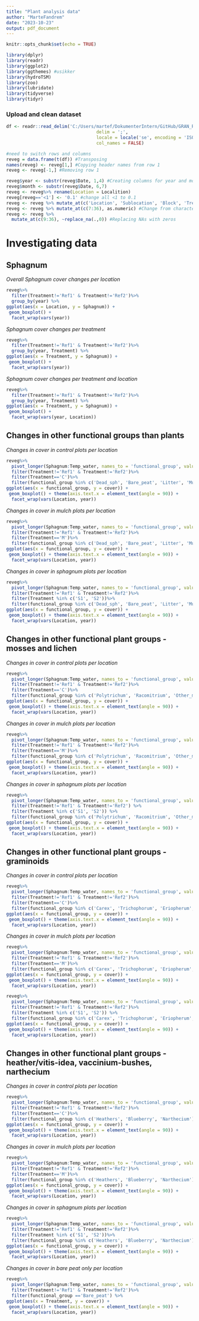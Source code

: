 ```yaml
---
title: "Plant analysis data"
author: "MarteFandrem"
date: "2023-10-23"
output: pdf_document
---
```


```r
knitr::opts_chunk$set(echo = TRUE)
```

```r
library(dplyr)
library(readr)
library(ggplot2)
library(ggthemes) #usikker
library(hydroTSM)
library(zoo)
library(lubridate)
library(tidyverse)
library(tidyr)

``` 

### Upload and clean dataset
```r
df <- readr::read_delim('C:/Users/martef/DokumenterIntern/GitHub/GRAN_Revegetation/Data/Revegetering_alldata.csv', 
                                  delim = ';',
                                  locale = locale('se', encoding = 'ISO8859-1'),
                                  col_names = FALSE)

#need to switch rows and columns
reveg = data.frame(t(df)) #Transposing
names(reveg) <- reveg[1,] #Copying header names from row 1
reveg <- reveg[-1,] #Removing row 1

reveg$year <- substr(reveg$Date, 1,4) #Creating columns for year and month
reveg$month <- substr(reveg$Date, 6,7)
reveg <- reveg%>% rename(Location = Localition)
reveg[reveg=='<1'] <- '0.1' #change all <1 to 0.1
reveg <- reveg %>% mutate_at(c('Location', 'Sublocation', 'Block', 'Treatment', 'year', 'month'), as.factor)
reveg <- reveg %>% mutate_at(c(7:36), as.numeric) #Change from character to numeric on multiple columns
reveg <- reveg %>% 
  mutate_at(c(9:36), ~replace_na(.,0)) #Replacing NAs with zeros


```
# Investigating data
## Sphagnum

*Overall Sphagnum cover changes per location*
```r
reveg%>%
  filter(Treatment!='Ref1' & Treatment!='Ref2')%>%
  group_by(year) %>%
ggplot(aes(x = Location, y = Sphagnum)) +
 geom_boxplot() +
  facet_wrap(vars(year))
```

*Sphagnum cover changes per treatment*
```r
reveg%>%
  filter(Treatment!='Ref1' & Treatment!='Ref2')%>%
  group_by(year, Treatment) %>%
ggplot(aes(x = Treatment, y = Sphagnum)) +
 geom_boxplot() +
  facet_wrap(vars(year))
```

*Sphagnum cover changes per treatment and location*
```r
reveg%>%
  filter(Treatment!='Ref1' & Treatment!='Ref2')%>%
  group_by(year, Treatment) %>%
ggplot(aes(x = Treatment, y = Sphagnum)) +
 geom_boxplot() +
  facet_wrap(vars(year, Location))
```
## Changes in other functional groups than plants

*Changes in cover in control plots per location*
```r
reveg%>%
  pivot_longer(Sphagnum:Temp_water, names_to = 'functional_group', values_to = "cover") %>%
  filter(Treatment!='Ref1' & Treatment!='Ref2')%>%
  filter(Treatment=='C')%>%
  filter(functional_group %in% c('Dead_sph', 'Bare_peat', 'Litter', 'Mulch', 'Dead_wood'))%>%
ggplot(aes(x = functional_group, y = cover)) +
 geom_boxplot() + theme(axis.text.x = element_text(angle = 90)) +
  facet_wrap(vars(Location, year))
```
*Changes in cover in mulch plots per location*

```r
reveg%>%
  pivot_longer(Sphagnum:Temp_water, names_to = 'functional_group', values_to = "cover") %>%
  filter(Treatment!='Ref1' & Treatment!='Ref2')%>%
  filter(Treatment=='M')%>%
  filter(functional_group %in% c('Dead_sph', 'Bare_peat', 'Litter', 'Mulch', 'Dead_wood'))%>%
ggplot(aes(x = functional_group, y = cover)) +
 geom_boxplot() + theme(axis.text.x = element_text(angle = 90)) +
  facet_wrap(vars(Location, year))
```

*Changes in cover in sphagnum plots per location*

```r
reveg%>%
  pivot_longer(Sphagnum:Temp_water, names_to = 'functional_group', values_to = "cover") %>%
  filter(Treatment!='Ref1' & Treatment!='Ref2')%>%
  filter(Treatment %in% c('S1', 'S2'))%>%
  filter(functional_group %in% c('Dead_sph', 'Bare_peat', 'Litter', 'Mulch', 'Dead_wood'))%>%
ggplot(aes(x = functional_group, y = cover)) +
 geom_boxplot() + theme(axis.text.x = element_text(angle = 90)) +
  facet_wrap(vars(Location, year))
```
## Changes in other functional plant groups - mosses and lichen

*Changes in cover in control plots per location*
```r
reveg%>%
  pivot_longer(Sphagnum:Temp_water, names_to = 'functional_group', values_to = "cover") %>%
  filter(Treatment!='Ref1' & Treatment!='Ref2')%>%
  filter(Treatment=='C')%>%
  filter(functional_group %in% c('Polytrichum', 'Racomitrium', 'Other_mosses', 'Livermosses', 'Lichen'))%>%
ggplot(aes(x = functional_group, y = cover)) +
 geom_boxplot() + theme(axis.text.x = element_text(angle = 90)) +
  facet_wrap(vars(Location, year))
```
*Changes in cover in mulch plots per location*
```r
reveg%>%
  pivot_longer(Sphagnum:Temp_water, names_to = 'functional_group', values_to = "cover") %>%
  filter(Treatment!='Ref1' & Treatment!='Ref2')%>%
  filter(Treatment=='M')%>%
  filter(functional_group %in% c('Polytrichum', 'Racomitrium', 'Other_mosses', 'Livermosses', 'Lichen'))%>%
ggplot(aes(x = functional_group, y = cover)) +
 geom_boxplot() + theme(axis.text.x = element_text(angle = 90)) +
  facet_wrap(vars(Location, year))
```
*Changes in cover in sphagnum plots per location*
```r
reveg%>%
  pivot_longer(Sphagnum:Temp_water, names_to = 'functional_group', values_to = "cover") %>%
  filter(Treatment!='Ref1' & Treatment!='Ref2') %>%
  filter(Treatment %in% c('S1', 'S2')) %>%
  filter(functional_group %in% c('Polytrichum', 'Racomitrium', 'Other_mosses', 'Livermosses', 'Lichen')) %>%
ggplot(aes(x = functional_group, y = cover)) +
 geom_boxplot() + theme(axis.text.x = element_text(angle = 90)) +
  facet_wrap(vars(Location, year))
```
## Changes in other functional plant groups - graminoids

*Changes in cover in control plots per location*
```r
reveg%>%
  pivot_longer(Sphagnum:Temp_water, names_to = 'functional_group', values_to = "cover") %>%
  filter(Treatment!='Ref1' & Treatment!='Ref2')%>%
  filter(Treatment=='C')%>%
  filter(functional_group %in% c('Carex', 'Trichophorum', 'Eriopherum', 'Sedges', 'Rhynchospora', 'Grasses'))%>%
ggplot(aes(x = functional_group, y = cover)) +
 geom_boxplot() + theme(axis.text.x = element_text(angle = 90)) +
  facet_wrap(vars(Location, year))
```
*Changes in cover in mulch plots per location*
```r
reveg%>%
  pivot_longer(Sphagnum:Temp_water, names_to = 'functional_group', values_to = "cover") %>%
  filter(Treatment!='Ref1' & Treatment!='Ref2')%>%
  filter(Treatment=='M')%>%
  filter(functional_group %in% c('Carex', 'Trichophorum', 'Eriopherum', 'Sedges', 'Rhynchospora', 'Grasses'))%>%
ggplot(aes(x = functional_group, y = cover)) +
 geom_boxplot() + theme(axis.text.x = element_text(angle = 90)) +
  facet_wrap(vars(Location, year))
```
```r
reveg%>%
  pivot_longer(Sphagnum:Temp_water, names_to = 'functional_group', values_to = "cover") %>%
  filter(Treatment!='Ref1' & Treatment!='Ref2')%>%
  filter(Treatment %in% c('S1', 'S2')) %>%
  filter(functional_group %in% c('Carex', 'Trichophorum', 'Eriopherum', 'Sedges', 'Rhynchospora', 'Grasses'))%>%
ggplot(aes(x = functional_group, y = cover)) +
 geom_boxplot() + theme(axis.text.x = element_text(angle = 90)) +
  facet_wrap(vars(Location, year))
```
## Changes in other functional plant groups - heather/vitis-idea, vaccinium-bushes, narthecium

*Changes in cover in control plots per location*
```r
reveg%>%
  pivot_longer(Sphagnum:Temp_water, names_to = 'functional_group', values_to = "cover") %>%
  filter(Treatment!='Ref1' & Treatment!='Ref2')%>%
  filter(Treatment=='C')%>%
  filter(functional_group %in% c('Heathers', 'Blueberry', 'Narthecium'))%>%
ggplot(aes(x = functional_group, y = cover)) +
 geom_boxplot() + theme(axis.text.x = element_text(angle = 90)) +
  facet_wrap(vars(Location, year))
```
*Changes in cover in mulch plots per location*
```r
reveg%>%
  pivot_longer(Sphagnum:Temp_water, names_to = 'functional_group', values_to = "cover") %>%
  filter(Treatment!='Ref1' & Treatment!='Ref2')%>%
  filter(Treatment=='M')%>%
  filter(functional_group %in% c('Heathers', 'Blueberry', 'Narthecium'))%>%
ggplot(aes(x = functional_group, y = cover)) +
 geom_boxplot() + theme(axis.text.x = element_text(angle = 90)) +
  facet_wrap(vars(Location, year))
```
*Changes in cover in sphagnum plots per location*
```r
reveg%>%
  pivot_longer(Sphagnum:Temp_water, names_to = 'functional_group', values_to = "cover") %>%
  filter(Treatment!='Ref1' & Treatment!='Ref2')%>%
  filter(Treatment %in% c('S1', 'S2'))%>%
  filter(functional_group %in% c('Heathers', 'Blueberry', 'Narthecium'))%>%
ggplot(aes(x = functional_group, y = cover)) +
 geom_boxplot() + theme(axis.text.x = element_text(angle = 90)) +
  facet_wrap(vars(Location, year))
```
*Changes in cover in bare peat only per location*
```r
reveg%>%
  pivot_longer(Sphagnum:Temp_water, names_to = 'functional_group', values_to = "cover") %>%
  filter(Treatment!='Ref1' & Treatment!='Ref2')%>%
  filter(functional_group =='Bare_peat') %>%
ggplot(aes(x = Treatment, y = cover)) +
 geom_boxplot() + theme(axis.text.x = element_text(angle = 90)) +
  facet_wrap(vars(Location, year))
```
